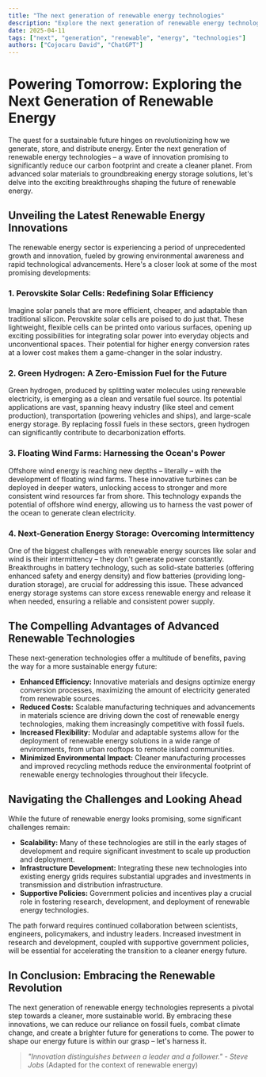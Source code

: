 ```yaml
---
title: "The next generation of renewable energy technologies"
description: "Explore the next generation of renewable energy technologies in this detailed guide, offering insights, strategies, and practical tips to enhance your understanding and application of the topic."
date: 2025-04-11
tags: ["next", "generation", "renewable", "energy", "technologies"]
authors: ["Cojocaru David", "ChatGPT"]
---
```


# Powering Tomorrow: Exploring the Next Generation of Renewable Energy

The quest for a sustainable future hinges on revolutionizing how we generate, store, and distribute energy. Enter the next generation of renewable energy technologies – a wave of innovation promising to significantly reduce our carbon footprint and create a cleaner planet. From advanced solar materials to groundbreaking energy storage solutions, let's delve into the exciting breakthroughs shaping the future of renewable energy.

## Unveiling the Latest Renewable Energy Innovations

The renewable energy sector is experiencing a period of unprecedented growth and innovation, fueled by growing environmental awareness and rapid technological advancements. Here's a closer look at some of the most promising developments:

### 1. Perovskite Solar Cells: Redefining Solar Efficiency

Imagine solar panels that are more efficient, cheaper, and adaptable than traditional silicon. Perovskite solar cells are poised to do just that. These lightweight, flexible cells can be printed onto various surfaces, opening up exciting possibilities for integrating solar power into everyday objects and unconventional spaces. Their potential for higher energy conversion rates at a lower cost makes them a game-changer in the solar industry.

### 2. Green Hydrogen: A Zero-Emission Fuel for the Future

Green hydrogen, produced by splitting water molecules using renewable electricity, is emerging as a clean and versatile fuel source. Its potential applications are vast, spanning heavy industry (like steel and cement production), transportation (powering vehicles and ships), and large-scale energy storage. By replacing fossil fuels in these sectors, green hydrogen can significantly contribute to decarbonization efforts.

### 3. Floating Wind Farms: Harnessing the Ocean's Power

Offshore wind energy is reaching new depths – literally – with the development of floating wind farms. These innovative turbines can be deployed in deeper waters, unlocking access to stronger and more consistent wind resources far from shore. This technology expands the potential of offshore wind energy, allowing us to harness the vast power of the ocean to generate clean electricity.

### 4. Next-Generation Energy Storage: Overcoming Intermittency

One of the biggest challenges with renewable energy sources like solar and wind is their intermittency – they don't generate power constantly. Breakthroughs in battery technology, such as solid-state batteries (offering enhanced safety and energy density) and flow batteries (providing long-duration storage), are crucial for addressing this issue. These advanced energy storage systems can store excess renewable energy and release it when needed, ensuring a reliable and consistent power supply.

## The Compelling Advantages of Advanced Renewable Technologies

These next-generation technologies offer a multitude of benefits, paving the way for a more sustainable energy future:

- **Enhanced Efficiency:** Innovative materials and designs optimize energy conversion processes, maximizing the amount of electricity generated from renewable sources.
- **Reduced Costs:** Scalable manufacturing techniques and advancements in materials science are driving down the cost of renewable energy technologies, making them increasingly competitive with fossil fuels.
- **Increased Flexibility:** Modular and adaptable systems allow for the deployment of renewable energy solutions in a wide range of environments, from urban rooftops to remote island communities.
- **Minimized Environmental Impact:** Cleaner manufacturing processes and improved recycling methods reduce the environmental footprint of renewable energy technologies throughout their lifecycle.

## Navigating the Challenges and Looking Ahead

While the future of renewable energy looks promising, some significant challenges remain:

- **Scalability:** Many of these technologies are still in the early stages of development and require significant investment to scale up production and deployment.
- **Infrastructure Development:** Integrating these new technologies into existing energy grids requires substantial upgrades and investments in transmission and distribution infrastructure.
- **Supportive Policies:** Government policies and incentives play a crucial role in fostering research, development, and deployment of renewable energy technologies.

The path forward requires continued collaboration between scientists, engineers, policymakers, and industry leaders. Increased investment in research and development, coupled with supportive government policies, will be essential for accelerating the transition to a cleaner energy future.

## In Conclusion: Embracing the Renewable Revolution

The next generation of renewable energy technologies represents a pivotal step towards a cleaner, more sustainable world. By embracing these innovations, we can reduce our reliance on fossil fuels, combat climate change, and create a brighter future for generations to come. The power to shape our energy future is within our grasp – let's harness it.

> _"Innovation distinguishes between a leader and a follower." - Steve Jobs_ (Adapted for the context of renewable energy)
